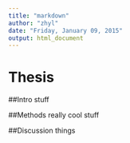 ```yaml
---
title: "markdown"
author: "zhyl"
date: "Friday, January 09, 2015"
output: html_document
---
```



# Thesis

##Intro
stuff

##Methods
really cool stuff

##Discussion
things
